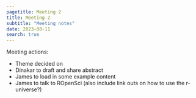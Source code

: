 ```yaml
---
pagetitle: Meeting 2
title: Meeting 2
subtitle: "Meeting notes"
date: 2023-08-11
search: true
---
```


Meeting actions:

- Theme decided on
- Dinakar to draft and share abstract
- James to load in some example content
- James to talk to ROpenSci (also include link outs on how to use the r-universe?)

